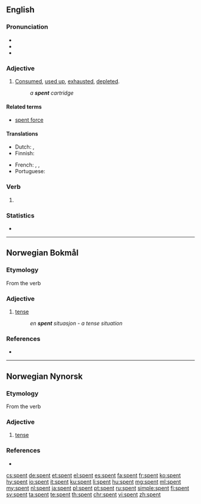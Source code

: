 ==English==

===Pronunciation===
* {{IPA|/ˈspɛnt/|lang=en}}
* {{audio|en-us-spent.ogg|Audio (US)|lang=en}}
* {{rhymes|ɛnt|lang=en}}

===Adjective===
{{en-adj|-}}

# [[consumed|Consumed]], [[used up]], [[exhaust]]ed, [[deplete]]d.
#: ''a '''spent''' cartridge''

====Related terms====
* [[spent force]]

====Translations====
{{trans-top|used up}}
* Dutch: {{t+|nl|vermoeid}}, {{t+|nl|uitgeput}}
* Finnish: {{t|fi|käytetty}}
{{trans-mid}}
* French: {{t+|fr|épuisé}}, {{t+|fr|fatigué}}, {{t+|fr|éreinté}}
* Portuguese: {{t+|pt|usada}}
{{trans-bottom}}

===Verb===
{{head|en|verb form}}

# {{en-past of|spend}}

===Statistics===
* {{rank|marriage|religious|allow|875|spent|soldiers|speech|fast}}

----
==Norwegian Bokmål==

===Etymology===
From the verb {{term|spenne|lang=nb}}

===Adjective===
{{head|nb|adjective|neuter singular|spent|definite singular and plural|spente}}

# [[tense]]
#: ''en '''spent''' situasjon - a tense situation''

===References===
* {{R:The Bokmål Dictionary}}

----
==Norwegian Nynorsk==

===Etymology===
From the verb {{term|spenne|lang=nn}}

===Adjective===
{{head|nn|adjective|neuter singular|spent|definite singular and plural|spente}}

# [[tense]]

===References===
* {{R:The Nynorsk Dictionary}}


[[cs:spent]]
[[de:spent]]
[[et:spent]]
[[el:spent]]
[[es:spent]]
[[fa:spent]]
[[fr:spent]]
[[ko:spent]]
[[hy:spent]]
[[io:spent]]
[[it:spent]]
[[ku:spent]]
[[li:spent]]
[[hu:spent]]
[[mg:spent]]
[[ml:spent]]
[[my:spent]]
[[nl:spent]]
[[ja:spent]]
[[pl:spent]]
[[pt:spent]]
[[ru:spent]]
[[simple:spent]]
[[fi:spent]]
[[sv:spent]]
[[ta:spent]]
[[te:spent]]
[[th:spent]]
[[chr:spent]]
[[vi:spent]]
[[zh:spent]]